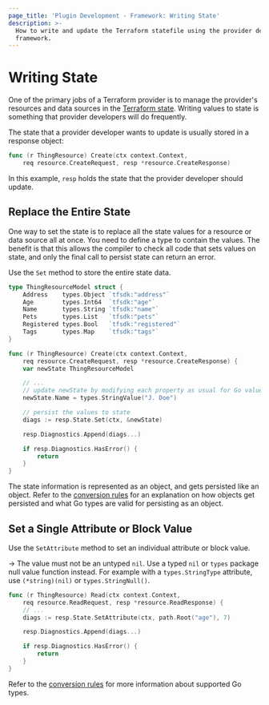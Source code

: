 ```yaml
---
page_title: 'Plugin Development - Framework: Writing State'
description: >-
  How to write and update the Terraform statefile using the provider development
  framework.
---
```


# Writing State

One of the primary jobs of a Terraform provider is to manage the provider's
resources and data sources in the [Terraform state](/terraform/language/state). Writing values to state
is something that provider developers will do frequently.

The state that a provider developer wants to update is usually stored in a
response object:

```go
func (r ThingResource) Create(ctx context.Context,
    req resource.CreateRequest, resp *resource.CreateResponse)
```

In this example, `resp` holds the state that the provider developer should
update.

## Replace the Entire State

One way to set the state is to replace all the state values for a resource or
data source all at once. You need to define a type to contain the values. The benefit is that this allows the compiler to check all code that sets values on state, and only the final call to persist state can return an error.

Use the `Set` method to store the entire state data.

```go
type ThingResourceModel struct {
    Address    types.Object `tfsdk:"address"`
    Age        types.Int64  `tfsdk:"age"`
    Name       types.String `tfsdk:"name"`
    Pets       types.List   `tfsdk:"pets"`
    Registered types.Bool   `tfsdk:"registered"`
    Tags       types.Map    `tfsdk:"tags"`
}

func (r ThingResource) Create(ctx context.Context,
    req resource.CreateRequest, resp *resource.CreateResponse) {
    var newState ThingResourceModel

    // ...
    // update newState by modifying each property as usual for Go values
    newState.Name = types.StringValue("J. Doe")

    // persist the values to state
    diags := resp.State.Set(ctx, &newState)

    resp.Diagnostics.Append(diags...)

    if resp.Diagnostics.HasError() {
        return
    }
}
```

The state information is represented as an object, and gets persisted like an
object. Refer to the [conversion rules](/terraform/plugin/framework/handling-data/conversion-rules#converting-from-go-types-to-framework-types) for an explanation on how
objects get persisted and what Go types are valid for persisting as an object.

## Set a Single Attribute or Block Value

Use the `SetAttribute` method to set an individual attribute or block value.

-> The value must not be an untyped `nil`. Use a typed `nil` or `types` package null value function instead. For example with a `types.StringType` attribute, use `(*string)(nil)` or `types.StringNull()`.

```go
func (r ThingResource) Read(ctx context.Context,
    req resource.ReadRequest, resp *resource.ReadResponse) {
    // ...
    diags := resp.State.SetAttribute(ctx, path.Root("age"), 7)

    resp.Diagnostics.Append(diags...)

    if resp.Diagnostics.HasError() {
        return
    }
}
```

Refer to the [conversion rules](/terraform/plugin/framework/handling-data/conversion-rules#converting-from-go-types-to-framework-types)
for more information about supported Go types.